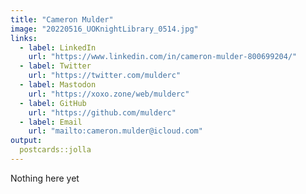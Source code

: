 ```yaml
---
title: "Cameron Mulder"
image: "20220516_UOKnightLibrary_0514.jpg"
links:
  - label: LinkedIn
    url: "https://www.linkedin.com/in/cameron-mulder-800699204/"
  - label: Twitter
    url: "https://twitter.com/mulderc"
  - label: Mastodon
    url: "https://xoxo.zone/web/mulderc"
  - label: GitHub
    url: "https://github.com/mulderc"
  - label: Email
    url: "mailto:cameron.mulder@icloud.com"
output:
  postcards::jolla
---
```


Nothing here yet


